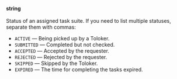 **string**<br/><br/>Status of an assigned task suite. If you need to list multiple statuses, separate them with commas:

- `ACTIVE` — Being picked up by a Toloker.
- `SUBMITTED` — Completed but not checked.
- `ACCEPTED` — Accepted by the requester.
- `REJECTED` — Rejected by the requester.
- `SKIPPED` — Skipped by the Toloker.
- `EXPIRED` — The time for completing the tasks expired.